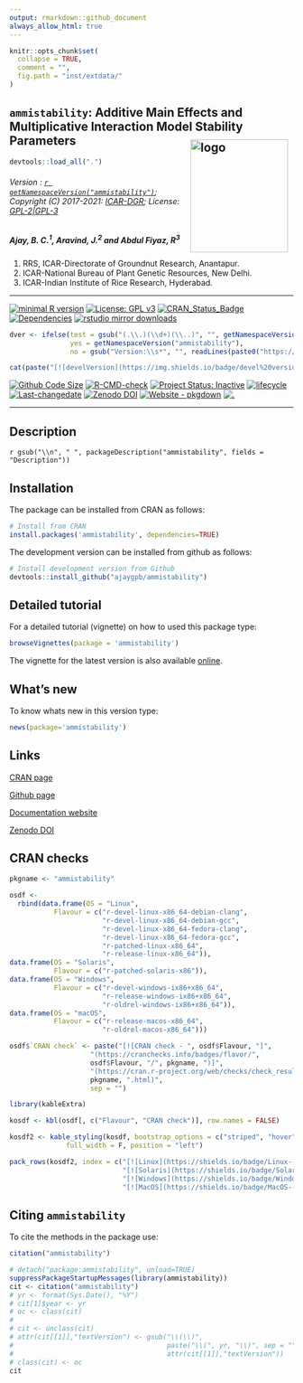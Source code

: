 ```yaml
---
output: rmarkdown::github_document
always_allow_html: true
---
```


```r
knitr::opts_chunk$set(
  collapse = TRUE,
  comment = "",
  fig.path = "inst/extdata/"
)
```

## `ammistability`: Additive Main Effects and Multiplicative Interaction Model Stability Parameters <img src="https://raw.githubusercontent.com/ajaygpb/ammistability/master/inst/extdata/ammistability.png" align="right" alt="logo" width="173" height = "200" style = "padding: 10px; border: none; float: right;">

```r
devtools::load_all(".")

```

###### Version : [`r getNamespaceVersion("ammistability")`](https://ajaygpb.github.io/ammistability/); Copyright (C) 2017-2021: [ICAR-DGR](http://www.dgr.org.in/); License: [GPL-2|GPL-3](https://www.r-project.org/Licenses/)

##### *Ajay, B. C.^1^, Aravind, J.^2^ and Abdul Fiyaz, R^3^*

1. RRS, ICAR-Directorate of Groundnut Research, Anantapur.
2. ICAR-National Bureau of Plant Genetic Resources, New Delhi.
3. ICAR-Indian Institute of Rice Research, Hyderabad.

***
[![minimal R version](https://img.shields.io/badge/R>%3D-3.0.2-6666ff.svg?logo=R)](https://cran.r-project.org/)
[![License: GPL v3](https://img.shields.io/badge/License-GPL%20v3-blue.svg)](https://www.gnu.org/licenses/gpl-3.0)
[![CRAN_Status_Badge](https://www.r-pkg.org/badges/version-last-release/ammistability)](https://cran.r-project.org/package=ammistability)
[![Dependencies](https://tinyverse.netlify.com/badge/ammistability)](https://cran.r-project.org/package=ammistability)
[![rstudio mirror downloads](https://cranlogs.r-pkg.org/badges/grand-total/ammistability?color=green)](https://CRAN.R-project.org/package=ammistability)
```r
dver <- ifelse(test = gsub("(.\\.)(\\d+)(\\..)", "", getNamespaceVersion("ammistability")) != "",
               yes = getNamespaceVersion("ammistability"),
               no = gsub("Version:\\s*", "", readLines(paste0("https://raw.githubusercontent.com/", "ajaygpb/ammistability", "/master/DESCRIPTION"))[grep("Version:", readLines(paste0("https://raw.githubusercontent.com/", "ajaygpb/ammistability", "/master/DESCRIPTION")))]))

cat(paste("[![develVersion](https://img.shields.io/badge/devel%20version-", dver, "-orange.svg)](https://github.com/ajaygpb/ammistability)", sep = ""))
```
[![Github Code Size](https://img.shields.io/github/languages/code-size/ajaygpb/ammistability.svg)](https://github.com/ajaygpb/ammistability)
[![R-CMD-check](https://github.com/ajaygpb/ammistability/workflows/R-CMD-check/badge.svg)](https://github.com/ajaygpb/ammistability/actions)
[![Project Status: Inactive](http://www.repostatus.org/badges/latest/inactive.svg)](https://www.repostatus.org/#inactive)
[![lifecycle](https://img.shields.io/badge/lifecycle-stable-brightgreen.svg)](https://lifecycle.r-lib.org/articles/stages.html#stable)
[![Last-changedate](https://img.shields.io/badge/last%20change-`r gsub('-', '--', Sys.Date())`-yellowgreen.svg)](https://github.com/ajaygpb/ammistability/commits/master)
[![Zenodo DOI](https://zenodo.org/badge/DOI/10.5281/zenodo.1344756.svg)](https://doi.org/10.5281/zenodo.1344756)
[![Website - pkgdown](https://img.shields.io/website-up-down-green-red/https/ajaygpb.github.io/ammistability.svg)](https://ajaygpb.github.io/ammistability/)
[![.](https://pro-pulsar-193905.appspot.com/UA-123032895-2/welcome-page)](https://github.com/aravind-j/google-analytics-beacon)
<!-- [![Rdoc](https://www.rdocumentation.org/badges/version/ammistability)](https://www.rdocumentation.org/packages/ammistability) -->
<!-- [![packageversion](https://img.shields.io/badge/Package%20version-0.2.3.3-orange.svg)](https://github.com/ajaygpb/ammistability) -->
<!-- [![GitHub Download Count](https://github-basic-badges.herokuapp.com/downloads/ajaygpb/ammistability/total.svg)] -->

***

## Description
`r gsub("\\n", " ", packageDescription("ammistability", fields = "Description"))`

## Installation
The package can be installed from CRAN as follows:

```r
# Install from CRAN
install.packages('ammistability', dependencies=TRUE)
```

The development version can be installed from github as follows:

```r
# Install development version from Github
devtools::install_github("ajaygpb/ammistability")
```

## Detailed tutorial
For a detailed tutorial (vignette) on how to used this package type:

```r
browseVignettes(package = 'ammistability')
```
The vignette for the latest version is also available [online](https://ajaygpb.github.io/ammistability/articles/Introduction.html).

## What's new
To know whats new in this version type:

```r
news(package='ammistability')
```

## Links

[CRAN page](https://cran.r-project.org/package=ammistability)

[Github page](https://github.com/ajaygpb/ammistability)

[Documentation website](https://ajaygpb.github.io/ammistability/)

[Zenodo DOI](https://doi.org/10.5281/zenodo.1344756)

## CRAN checks

```r
pkgname <- "ammistability"

osdf <-
  rbind(data.frame(OS = "Linux", 
           Flavour = c("r-devel-linux-x86_64-debian-clang",
                       "r-devel-linux-x86_64-debian-gcc", 
                       "r-devel-linux-x86_64-fedora-clang",
                       "r-devel-linux-x86_64-fedora-gcc", 
                       "r-patched-linux-x86_64",
                       "r-release-linux-x86_64")),
data.frame(OS = "Solaris", 
           Flavour = c("r-patched-solaris-x86")),
data.frame(OS = "Windows", 
           Flavour = c("r-devel-windows-ix86+x86_64", 
                       "r-release-windows-ix86+x86_64",
                       "r-oldrel-windows-ix86+x86_64")),
data.frame(OS = "macOS", 
           Flavour = c("r-release-macos-x86_64", 
                       "r-oldrel-macos-x86_64")))

osdf$`CRAN check` <- paste("[![CRAN check - ", osdf$Flavour, "]",
                    "(https://cranchecks.info/badges/flavor/",
                    osdf$Flavour, "/", pkgname, ")]",
                    "(https://cran.r-project.org/web/checks/check_results_",
                    pkgname, ".html)",
                    sep = "")
```


```r
library(kableExtra)

kosdf <- kbl(osdf[, c("Flavour", "CRAN check")], row.names = FALSE)

kosdf2 <- kable_styling(kosdf, bootstrap_options = c("striped", "hover"),
              full_width = F, position = "left")

pack_rows(kosdf2, index = c("[![Linux](https://shields.io/badge/Linux--9cf?logo=Linux&style=social)](https://cran.r-project.org/web/checks/check_results_ammistability.html)" = 6,
                            "[![Solaris](https://shields.io/badge/Solaris--9cf?logo=Oracle&style=social)](https://cran.r-project.org/web/checks/check_results_ammistability.html)" = 1,
                            "[![Windows](https://shields.io/badge/Windows--9cf?logo=Windows&style=social)](https://cran.r-project.org/web/checks/check_results_ammistability.html)" = 3,
                            "[![MacOS](https://shields.io/badge/MacOS--9cf?logo=Apple&style=social)](https://cran.r-project.org/web/checks/check_results_ammistability.html)" = 2))

```

## Citing `ammistability`
To cite the methods in the package use:

```r
citation("ammistability")
```

```r
# detach("package:ammistability", unload=TRUE)
suppressPackageStartupMessages(library(ammistability))
cit <- citation("ammistability")
# yr <- format(Sys.Date(), "%Y")
# cit[1]$year <- yr
# oc <- class(cit)
# 
# cit <- unclass(cit)
# attr(cit[[1]],"textVersion") <- gsub("\\(\\)",
#                                      paste("\\(", yr, "\\)", sep = ""),
#                                      attr(cit[[1]],"textVersion"))
# class(cit) <- oc
cit
```
